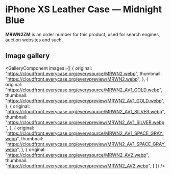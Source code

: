 
# iPhone XS Leather Case — Midnight Blue

<Callout type='info' emoji='👉🏻'>**MRWN2ZM** is an order number for this product, used for search engines, auction websites and such.</Callout>

## Image gallery

<GalleryComponent
    images={[
      {
        original: "https://cloudfront.everycase.org/everysource/MRWN2.webp",
        thumbnail: "https://cloudfront.everycase.org/everypreview/MRWN2.webp",
      },
      {
        original: "https://cloudfront.everycase.org/everysource/MRWN2_AV1_GOLD.webp",
        thumbnail: "https://cloudfront.everycase.org/everypreview/MRWN2_AV1_GOLD.webp",
      },
      {
        original: "https://cloudfront.everycase.org/everysource/MRWN2_AV1_SILVER.webp",
        thumbnail: "https://cloudfront.everycase.org/everypreview/MRWN2_AV1_SILVER.webp",
      },
      {
        original: "https://cloudfront.everycase.org/everysource/MRWN2_AV1_SPACE_GRAY.webp",
        thumbnail: "https://cloudfront.everycase.org/everypreview/MRWN2_AV1_SPACE_GRAY.webp",
      },
      {
        original: "https://cloudfront.everycase.org/everysource/MRWN2_AV2.webp",
        thumbnail: "https://cloudfront.everycase.org/everypreview/MRWN2_AV2.webp",
      }
    ]}
  />
